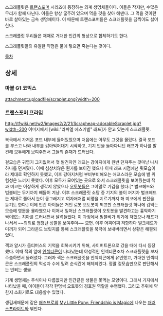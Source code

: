 스크래플릿은 [[트랜스포머]] 시리즈에 등장하는 외계 생명체들이다. 이들은 작지만, 수많은 무리가 함께 다닌다. 이들은 항상 굶주려 있으며 먹을 것을 찾아 헤맨다. 그 먹을 것이란 바로 살아있는 금속 생명체이다. 이 때문에 트랜스포머들은 스크래플릿을 끔찍이도 싫어한다.

스크래플릿 무리들은 때때로 거대한 인간의 형상으로 합체하기도 한다.

스크래플릿들의 유일한 약점은 물에 닿으면 죽는다는 것이다.

[[목차]]

== 상세 ==
=== 마블 G1 코믹스 ===
attachment:uploadfile/scraplet.png?width=200

=== [[트랜스포머 프라임]] ===
http://tfwiki.net/w2/images2/2/21/Scrapheap-adorableScraplet.jpg?width=200
이미지에서 [wiki:"라파엘 에스키벨" 래프]가 안고 있는게 스크래플릿.

북극에서 가져온 포드 내부에 들어있었으며 처음에는 아무도 그것을 몰랐다. 결국 포드를 부스고 나와 내부를 갉아먹어대기 시작하고, 기지 안을 돌아다니던 래프가 하나를 발견해 모두에게 보여주면서 그들의 존재가 드러났다.

겉모습은 귀엽기 그지없어서 첫 발견자인 래프는 강아지에게 원반 던져주는 것마냥 나사 하나를 던져줬다. 이때 심상치않은 뭔가를 보이긴 했으나 이때 래프 시점에선 뒷모습이라 제대로 확인하지 못했고, 이후 강아지처럼 부비부비해오는 애교스러운 모습에 별 위험성은 느끼지 못했다. 이후 모두가 모여있는 곳으로 와서 스크래플릿을 보여줬는데 잭과 미코는 이상하게 생각지 않았으나 [[오토봇]]들은 그야말로 기겁을 했다.[* 벌크헤드와 범블비는 무기까지 빼들어 겨냥. 이후 스크래플릿 소탕 중 기지의 불이 꺼지자 벌크헤드는 제대로 쫄아서 눈이 동그래지고 여자애처럼 비명을 지르기까지 해 미코에게 핀잔을 듣기도 한다.] 이에 인간 아이들은 거인 로봇 오토봇이 쬐끄만 스크래플릿 하나에 겁먹는 모습에 영문을 몰라했으나 이어서 일어난 스크래플릿이 오토봇을 발견하고는 흉악하기 짝이없는 치아를 드러내면서 달려들었다. 이 과정에서 범블비가 위기에 처했으나 래프가 나서서 ~~의외로 엄청난 성깔을 보여주며~~ 모면. 이후 어찌어찌 저항하다 벌크헤드가 미끼가 되어 그라운드 브릿지를 통해 스크래플릿을 북극에 보내버리면서 상황은 해결되었다.

잭과 알시가 옵티머스의 기억을 회복시키기 위해, 사이버트론으로 갔을 때에 다시 등장했다. 이때 잭의 앞에 [[인섹티콘]]이 나타났는데 야성적인 인섹티콘조차 스크래플릿을 보자 주춤하면서 물러섰다. 그러자 잭은 스크래플릿을 인섹티콘에게 유인했고, 거대한 인섹티콘은 스크래플릿의 먹성과 수에 밀려 순식간에 해체되었다. 정말 겉모습만으로 판단해서는 안되는 생물.

기계 생명체는 주식이나 다름없지만 인간같은 생물은 못먹는 모양이다. 그래서 기지에서 나타났을 때, 아이들이 각각 한명씩 오토봇의 경호원 역할을 수행했다. 그리고 추위에 약한지 소화기로도 대응할수 있었다.

생김새때문에 같은 [[해즈브로]]의 [[My Little Pony: Friendship is Magic]]에 나오는 [[패러스프라이트]]와 엮인다.
